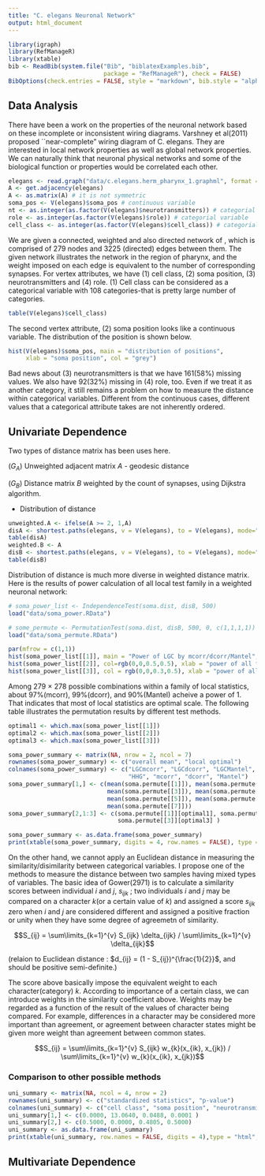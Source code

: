 ```yaml
---
title: "C. elegans Neuronal Network"
output: html_document
---
```


```r
library(igraph)
library(RefManageR)
library(xtable)
bib <- ReadBib(system.file("Bib", "biblatexExamples.bib", 
                           package = "RefManageR"), check = FALSE)
BibOptions(check.entries = FALSE, style = "markdown", bib.style = "alphabetic", cite.style = 'alphabetic')
```


## Data Analysis

  There have been a work on the properties of the neuronal network based on these incomplete or inconsistent wiring diagrams. Varshney et al(2011) proposed ``near-complete" wiring diagram of C. elegans. They are interested in local network properties as well as global network properties. We can naturally think that neuronal physical networks and some of the biological function or properties would be correlated each other.  

```r
elegans <- read.graph("data/c.elegans.herm_pharynx_1.graphml", format = "graphml")
A <- get.adjacency(elegans)
A <- as.matrix(A) # it is not symmetric
soma_pos <- V(elegans)$soma_pos # continuous variable
nt <- as.integer(as.factor(V(elegans)$neurotransmitters)) # categorial variable
role <- as.integer(as.factor(V(elegans)$role)) # categorial variable
cell_class <- as.integer(as.factor(V(elegans)$cell_class)) # categorial variable
```
  
  We are given a connected, weighted and also directed network of \textit{C. elegans}, which is comprised of 279 nodes and 3225 (directed) edges between them. The given network illustrates the network in the region of pharynx, and the weight imposed on each edge is equivalent to the number of corresponding synapses. For vertex attributes, we have (1) \textbf{X_{1}} cell class, (2) \textbf{X_{2}} soma position, (3) \textbf{X_{3}} neurotransmitters and (4) \textbf{X_{4}} role. (1) Cell class can be considered as a categorical variable with 108 categories-that is pretty large number of categories.

```r
table(V(elegans)$cell_class)
```
  
The second vertex attribute, (2) soma position looks like a continuous variable. The distribution of the position is shown below.

```r
hist(V(elegans)$soma_pos, main = "distribution of positions", 
     xlab = "soma position", col = "grey")
```
  
Bad news about (3) neurotransmitters is that we have 161(58$\%$) missing values. We also have 92(32$\%$) missing in (4) role, too. Even if we treat it as another category, it still remains a problem on how to measure the distance within categorical variables. Different from the continuous cases, different values that a categorical attribute takes are not inherently ordered.



## Univariate Dependence

  Two types of distance matrix has been uses here.
  
($G_{A}$) Unweighted adjacent matrix $A$ - geodesic distance 

($G_{B}$) Distance matrix $B$ weighted by the count of synapses, using Dijkstra algorithm.

  - Distribution of distance 

```r
unweighted.A <- ifelse(A >= 2, 1,A)
disA <- shortest.paths(elegans, v = V(elegans), to = V(elegans), mode="all", weights = NA, algorithm = "unweighted")
table(disA)
weighted.B <- A
disB <- shortest.paths(elegans, v = V(elegans), to = V(elegans), mode="all", weights = NULL, algorithm = "dijkstra")
table(disB)
```
  
Distribution of distance is much more diverse in weighted distance matrix. Here is the results of power calculation of all local test family in a weighted neuronal network:

```r
# soma_power_list <- IndependenceTest(soma.dist, disB, 500)
load("data/soma_power.RData")
```


```r
# some_permute <- PermutationTest(soma.dist, disB, 500, 0, c(1,1,1,1))
load("data/soma_permute.RData")
```


```r
par(mfrow = c(1,1))
hist(soma_power_list[[1]], main = "Power of LGC by mcorr/dcorr/Mantel", col=rgb(0,0,1,0.5), xlab = "power of all family")
hist(soma_power_list[[2]], col=rgb(0,0,0.5,0.5), xlab = "power of all family", add = T)
hist(soma_power_list[[3]], col = rgb(0,0,0.3,0.5), xlab = "power of all family", add = T)
```

Among 279 $\times$ 278 possible combinations within a family of local statistics, about 97$\%$(mcorr), 99$\%$(dcorr), and 90$\%$(Mantel) acheive a power of 1. That indicates that most of local statistics are optimal scale. The following table illustrates the permutation results by different test methods. 

```r

optimal1 <- which.max(soma_power_list[[1]])
optimal2 <- which.max(soma_power_list[[2]])
optimal3 <- which.max(soma_power_list[[3]])

soma_power_summary <- matrix(NA, nrow = 2, ncol = 7)
rownames(soma_power_summary) <- c("overall mean", "local optimal")
colnames(soma_power_summary) <- c("LGCmcorr", "LGCdcorr", "LGCMantel",
                                  "HHG", "mcorr", "dcorr", "Mantel")
soma_power_summary[1,] <- c(mean(soma.permute[[1]]), mean(soma.permute[[2]]),
                            mean(soma.permute[[3]]), mean(soma.permute[[4]]),
                            mean(soma.permute[[5]]), mean(soma.permute[[6]]),
                            mean(soma.permute[[7]]))
soma_power_summary[2,1:3] <- c(soma.permute[[1]][optimal1], soma.permute[[2]][optimal2],
                               soma.permute[[3]][optimal3] )

soma_power_summary <- as.data.frame(soma_power_summary)
print(xtable(soma_power_summary, digits = 4, row.names = FALSE), type = "html", comment = F)
```



On the other hand, we cannot apply an Euclidean distance in measuring the similarity/disimilarity between categorical variables. I propose one of the methods to measure the distance between two samples having mixed types of variables. The basic idea of Gower(2971) is to calculate a similarity scores between individual $i$ and $j$, $s_{ijk}$ ; two individuals $i$ and $j$ may be compared on a character $k$(or a certain value of $k$) and assigned a score $s_{ijk}$ zero when $i$ and $j$ are considered different and assigned a positive fraction or unity when they have some degree of agreemetn of similarity. 

$$S_{ij} = \sum\limits_{k=1}^{v} S_{ijk} \delta_{ijk} / \sum\limits_{k=1}^{v} \delta_{ijk}$$

(relaion to Euclidean distance : $d_{ij} = (1 - S_{ij})^{\frac{1}{2}}$, and \textbf{S} should be positive semi-definite.)

The score above basically impose the equivalent weight to each character(category) $k$. According to importance of a certain class, we can introduce weights in the similarity coefficient above. Weights may be regarded as a function of the result of the values of character being compared. For example, differences in a character may be considered more important than agreement, or agreement between \textit{rare} character states might be given more weight than agreement between common states.

$$S_{ij} = \sum\limits_{k=1}^{v} S_{ijk} w_{k}(x_{ik}, x_{jk})  / \sum\limits_{k=1}^{v} w_{k}(x_{ik}, x_{jk})$$


### Comparison to other possible methods

```r
uni_summary <- matrix(NA, ncol = 4, nrow = 2)
rownames(uni_summary) <- c("standardized statistics", "p-value")
colnames(uni_summary) <- c("cell class", "soma position", "neurotransmitter", "role")
uni_summary[1,] <- c(0.0000, 13.0640, 0.0488, 0.0001 )
uni_summary[2,] <- c(0.5000, 0.0000, 0.4805, 0.5000)
uni_summary <- as.data.frame(uni_summary)
print(xtable(uni_summary, row.names = FALSE, digits = 4),type = "html", comment = F)
```  
  

## Multivariate Dependence 




  


